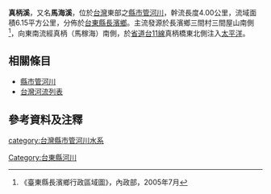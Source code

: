 {{河流|真柄溪||4.00|－|－|6.15|三間屋山|[[太平洋|太平洋]]|[[台灣|台灣]]|}}
 
'''真柄溪'''，又名'''馬海溪'''，位於[[台灣|台灣]]東部之[[縣市管河川|縣市管河川]]，幹流長度4.00公里，流域面積6.15平方公里，分佈於[[臺東縣|台東縣]][[長濱鄉|長濱鄉]]。主流發源於長濱鄉三間村三間屋山南側<ref>《臺東縣長濱鄉行政區域圖》，內政部，2005年7月</ref>，向東南流經真柄（馬稼海）南側，於[[省道|省道]][[台11線|台11線]]真柄橋東北側注入[[太平洋|太平洋]]。

==相關條目==
*[[縣市管河川|縣市管河川]]
*[[台灣河流列表|台灣河流列表]]

==參考資料及注釋==
<div class="references-small">
<references />
</div>

{{台灣河流}}

[[category:台灣縣市管河川水系|category:台灣縣市管河川水系]]
[[Category:台東縣河川|Category:台東縣河川]]